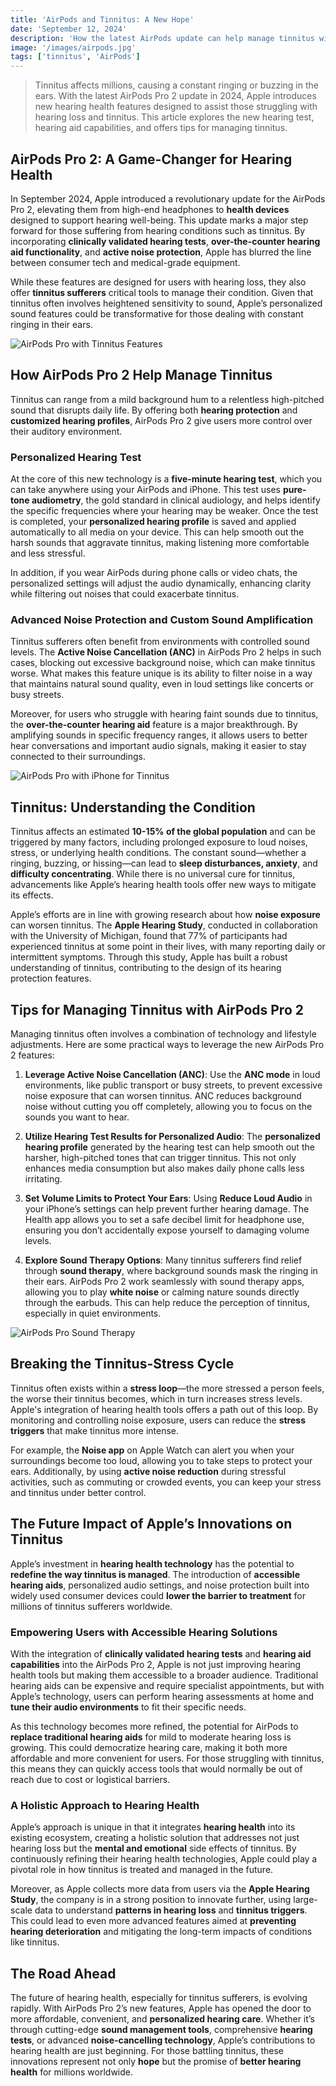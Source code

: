 ```yaml
---
title: 'AirPods and Tinnitus: A New Hope'
date: 'September 12, 2024'
description: 'How the latest AirPods update can help manage tinnitus with groundbreaking features.'
image: '/images/airpods.jpg'
tags: ['tinnitus', 'AirPods']
---
```


<Blockquote>
  Tinnitus affects millions, causing a constant ringing or buzzing in the ears.
  With the latest AirPods Pro 2 update in 2024, Apple introduces new hearing
  health features designed to assist those struggling with hearing loss and
  tinnitus. This article explores the new hearing test, hearing aid
  capabilities, and offers tips for managing tinnitus.
</Blockquote>

## <Highlighter>AirPods Pro 2: A Game-Changer for Hearing Health</Highlighter>

In September 2024, Apple introduced a revolutionary update for the AirPods Pro 2, elevating them from high-end headphones to **health devices** designed to support hearing well-being. This update marks a major step forward for those suffering from hearing conditions such as tinnitus. By incorporating **clinically validated hearing tests**, **over-the-counter hearing aid functionality**, and **active noise protection**, Apple has blurred the line between consumer tech and medical-grade equipment.

While these features are designed for users with hearing loss, they also offer **tinnitus sufferers** critical tools to manage their condition. Given that tinnitus often involves heightened sensitivity to sound, Apple’s personalized sound features could be transformative for those dealing with constant ringing in their ears.

<Image src="/images/airpods-2.jpg" alt="AirPods Pro with Tinnitus Features" />

## <Highlighter>How AirPods Pro 2 Help Manage Tinnitus</Highlighter>

Tinnitus can range from a mild background hum to a relentless high-pitched sound that disrupts daily life. By offering both **hearing protection** and **customized hearing profiles**, AirPods Pro 2 give users more control over their auditory environment.

### Personalized Hearing Test

At the core of this new technology is a **five-minute hearing test**, which you can take anywhere using your AirPods and iPhone. This test uses **pure-tone audiometry**, the gold standard in clinical audiology, and helps identify the specific frequencies where your hearing may be weaker. Once the test is completed, your **personalized hearing profile** is saved and applied automatically to all media on your device. This can help smooth out the harsh sounds that aggravate tinnitus, making listening more comfortable and less stressful.

In addition, if you wear AirPods during phone calls or video chats, the personalized settings will adjust the audio dynamically, enhancing clarity while filtering out noises that could exacerbate tinnitus.

<AdComponent />

### Advanced Noise Protection and Custom Sound Amplification

Tinnitus sufferers often benefit from environments with controlled sound levels. The **Active Noise Cancellation (ANC)** in AirPods Pro 2 helps in such cases, blocking out excessive background noise, which can make tinnitus worse. What makes this feature unique is its ability to filter noise in a way that maintains natural sound quality, even in loud settings like concerts or busy streets.

Moreover, for users who struggle with hearing faint sounds due to tinnitus, the **over-the-counter hearing aid** feature is a major breakthrough. By amplifying sounds in specific frequency ranges, it allows users to better hear conversations and important audio signals, making it easier to stay connected to their surroundings.

<Image
  src="/images/apple-hearing-test.jpg"
  alt="AirPods Pro with iPhone for Tinnitus"
/>

## <Highlighter>Tinnitus: Understanding the Condition</Highlighter>

Tinnitus affects an estimated **10-15% of the global population** and can be triggered by many factors, including prolonged exposure to loud noises, stress, or underlying health conditions. The constant sound—whether a ringing, buzzing, or hissing—can lead to **sleep disturbances, anxiety**, and **difficulty concentrating**. While there is no universal cure for tinnitus, advancements like Apple’s hearing health tools offer new ways to mitigate its effects.

Apple’s efforts are in line with growing research about how **noise exposure** can worsen tinnitus. The **Apple Hearing Study**, conducted in collaboration with the University of Michigan, found that 77% of participants had experienced tinnitus at some point in their lives, with many reporting daily or intermittent symptoms. Through this study, Apple has built a robust understanding of tinnitus, contributing to the design of its hearing protection features.

<AdComponent />

## <Highlighter>Tips for Managing Tinnitus with AirPods Pro 2</Highlighter>

Managing tinnitus often involves a combination of technology and lifestyle adjustments. Here are some practical ways to leverage the new AirPods Pro 2 features:

1. **Leverage Active Noise Cancellation (ANC)**: Use the **ANC mode** in loud environments, like public transport or busy streets, to prevent excessive noise exposure that can worsen tinnitus. ANC reduces background noise without cutting you off completely, allowing you to focus on the sounds you want to hear.

2. **Utilize Hearing Test Results for Personalized Audio**: The **personalized hearing profile** generated by the hearing test can help smooth out the harsher, high-pitched tones that can trigger tinnitus. This not only enhances media consumption but also makes daily phone calls less irritating.

3. **Set Volume Limits to Protect Your Ears**: Using **Reduce Loud Audio** in your iPhone’s settings can help prevent further hearing damage. The Health app allows you to set a safe decibel limit for headphone use, ensuring you don’t accidentally expose yourself to damaging volume levels.

4. **Explore Sound Therapy Options**: Many tinnitus sufferers find relief through **sound therapy**, where background sounds mask the ringing in their ears. AirPods Pro 2 work seamlessly with sound therapy apps, allowing you to play **white noise** or calming nature sounds directly through the earbuds. This can help reduce the perception of tinnitus, especially in quiet environments.

<Image src="/images/airpods.jpg" alt="AirPods Pro Sound Therapy" />

## <Highlighter>Breaking the Tinnitus-Stress Cycle</Highlighter>

Tinnitus often exists within a **stress loop**—the more stressed a person feels, the worse their tinnitus becomes, which in turn increases stress levels. Apple's integration of hearing health tools offers a path out of this loop. By monitoring and controlling noise exposure, users can reduce the **stress triggers** that make tinnitus more intense.

For example, the **Noise app** on Apple Watch can alert you when your surroundings become too loud, allowing you to take steps to protect your ears. Additionally, by using **active noise reduction** during stressful activities, such as commuting or crowded events, you can keep your stress and tinnitus under better control.

## <Highlighter>The Future Impact of Apple’s Innovations on Tinnitus</Highlighter>

Apple’s investment in **hearing health technology** has the potential to **redefine the way tinnitus is managed**. The introduction of **accessible hearing aids**, personalized audio settings, and noise protection built into widely used consumer devices could **lower the barrier to treatment** for millions of tinnitus sufferers worldwide.

### Empowering Users with Accessible Hearing Solutions

With the integration of **clinically validated hearing tests** and **hearing aid capabilities** into the AirPods Pro 2, Apple is not just improving hearing health tools but making them accessible to a broader audience. Traditional hearing aids can be expensive and require specialist appointments, but with Apple’s technology, users can perform hearing assessments at home and **tune their audio environments** to fit their specific needs.

As this technology becomes more refined, the potential for AirPods to **replace traditional hearing aids** for mild to moderate hearing loss is growing. This could democratize hearing care, making it both more affordable and more convenient for users. For those struggling with tinnitus, this means they can quickly access tools that would normally be out of reach due to cost or logistical barriers.

### A Holistic Approach to Hearing Health

Apple’s approach is unique in that it integrates **hearing health** into its existing ecosystem, creating a holistic solution that addresses not just hearing loss but the **mental and emotional** side effects of tinnitus. By continuously refining their hearing health technologies, Apple could play a pivotal role in how tinnitus is treated and managed in the future.

Moreover, as Apple collects more data from users via the **Apple Hearing Study**, the company is in a strong position to innovate further, using large-scale data to understand **patterns in hearing loss** and **tinnitus triggers**. This could lead to even more advanced features aimed at **preventing hearing deterioration** and mitigating the long-term impacts of conditions like tinnitus.

<AdComponent />

## <Highlighter>The Road Ahead</Highlighter>

The future of hearing health, especially for tinnitus sufferers, is evolving rapidly. With AirPods Pro 2’s new features, Apple has opened the door to more affordable, convenient, and **personalized hearing care**. Whether it’s through cutting-edge **sound management tools**, comprehensive **hearing tests**, or advanced **noise-cancelling technology**, Apple’s contributions to hearing health are just beginning. For those battling tinnitus, these innovations represent not only **hope** but the promise of **better hearing health** for millions worldwide.

